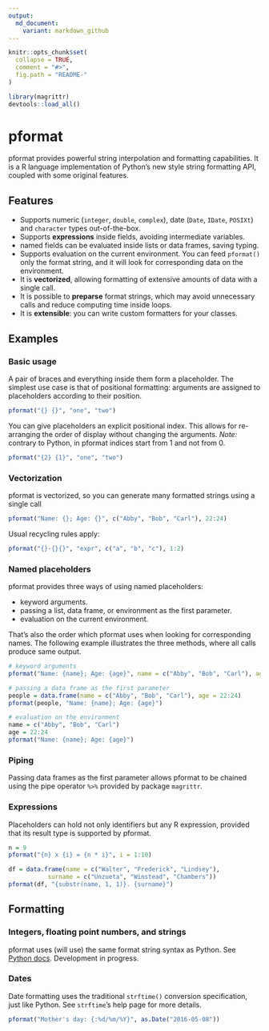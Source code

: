 ```yaml
---
output:
  md_document:
    variant: markdown_github
---
```


<!-- README.md is generated from README.Rmd. Please edit that file -->

```r
knitr::opts_chunk$set(
  collapse = TRUE,
  comment = "#>",
  fig.path = "README-"
)

library(magrittr)
devtools::load_all()
```

# pformat
pformat provides powerful string interpolation and formatting capabilities. It
is a R language implementation of Python's new style string formatting API, 
coupled with some original features.

## Features

* Supports numeric (`integer`, `double`, `complex`), date (`Date`, 
`IDate`, `POSIXt`) and `character` types out-of-the-box.
* Supports **expressions** inside fields, avoiding intermediate variables.
* named fields can be evaluated inside lists or data frames, saving typing.
* Supports evaluation on the current environment. You can feed `pformat()` only
the format string, and it will look for corresponding data on the environment.
* It is **vectorized**, allowing formatting of extensive amounts of data with 
a single call.
* It is possible to **preparse** format strings, which may avoid unnecessary 
calls and reduce computing time inside loops.
* It is **extensible**: you can write custom formatters for your classes.

## Examples

### Basic usage

A pair of braces and everything inside them form a placeholder. The simplest use 
case is that of positional formatting: arguments are assigned to placeholders 
according to their position.

```r
pformat("{} {}", "one", "two")
```

You can give placeholders an explicit positional index. This allows for
re-arranging the order of display without changing the arguments. *Note:* 
contrary to Python, in pformat indices start from 1 and not from 0.

```r
pformat("{2} {1}", "one", "two")
```

### Vectorization

pformat is vectorized, so you can generate many formatted strings using
a single call

```r
pformat("Name: {}; Age: {}", c("Abby", "Bob", "Carl"), 22:24)
```

Usual recycling rules apply:

```r
pformat("{}-{}{}", "expr", c("a", "b", "c"), 1:2)
```

### Named placeholders

pformat provides three ways of using named placeholders: 

* keyword arguments.
* passing a list, data frame, or environment as the first parameter.
* evaluation on the current environment.

That's also the order which pformat uses when looking for corresponding names. 
The following example illustrates the three methods, where all calls produce 
same output.

```r
# keyword arguments
pformat("Name: {name}; Age: {age}", name = c("Abby", "Bob", "Carl"), age = 22:24)

# passing a data frame as the first parameter
people = data.frame(name = c("Abby", "Bob", "Carl"), age = 22:24)
pformat(people, "Name: {name}; Age: {age}")

# evaluation on the environment
name = c("Abby", "Bob", "Carl")
age = 22:24
pformat("Name: {name}; Age: {age}")
```

### Piping

Passing data frames as the first parameter allows pformat to be chained using the pipe operator `%>%` provided by package `magrittr`.

### Expressions

Placeholders can hold not only identifiers but any R expression, provided
that its result type is supported by pformat.

```r
n = 9
pformat("{n} x {i} = {n * i}", i = 1:10)
```

```r
df = data.frame(name = c("Walter", "Frederick", "Lindsey"), 
           surname = c("Unzueta", "Winstead", "Chambers"))
pformat(df, "{substr(name, 1, 1)}. {surname}")
```

## Formatting

### Integers, floating point numbers, and strings

pformat uses (will use) the same format string syntax as Python. See 
[Python docs](https://docs.python.org/3/library/string.html#string-formatting). 
Development in progress.

### Dates

Date formatting uses the traditional `strftime()` conversion specification, just 
like Python. See `strftime`'s help page for more details.

```r
pformat("Mother's day: {:%d/%m/%Y}", as.Date("2016-05-08"))
```